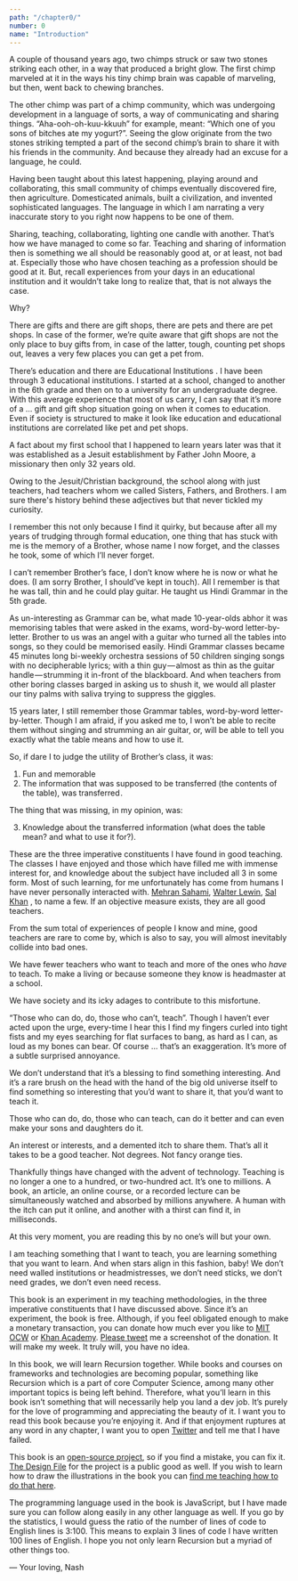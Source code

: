 ```yaml
---
path: "/chapter0/"
number: 0
name: "Introduction"
---
```


A couple of thousand years ago, two chimps struck or saw two stones striking each other, in a way that produced a bright glow. The first chimp marveled at it in the ways his tiny chimp brain was capable of marveling, but then, went back to chewing branches.

The other chimp was part of a chimp community, which was undergoing development in a language of sorts, a way of communicating and sharing things. “Aha-ooh-oh-kuu-kkuuh” for example, meant: “Which one of you sons of bitches ate my yogurt?”. Seeing the glow originate from the two stones striking tempted a part of the second chimp’s brain to share it with his friends in the community. And because they already had an excuse for a language, he could.

Having been taught about this latest happening, playing around and collaborating, this small community of chimps eventually discovered fire, then agriculture. Domesticated animals, built a civilization, and invented sophisticated languages. The language in which I am narrating a very inaccurate story to you right now happens to be one of them.

Sharing, teaching, collaborating, lighting one candle with another. That’s how we have managed to come so far. Teaching and sharing of information then is something we all should be reasonably good at, or at least, not bad at. Especially those who have chosen teaching as a profession should be good at it. But, recall experiences from your days in an educational institution and it wouldn’t take long to realize that, that is not always the case.

Why?

There are gifts and there are gift shops, there are pets and there are pet shops. In case of the former, we’re quite aware that gift shops are not the only place to buy gifts from, in case of the latter, tough, counting pet shops out, leaves a very few places you can get a pet from.

There’s education and there are Educational Institutions . I have been through 3 educational institutions. I started at a school, changed to another in the 6th grade and then on to a university for an undergraduate degree. With this average experience that most of us carry, I can say that it’s more of a … gift and gift shop situation going on when it comes to education. Even if society is structured to make it look like education and educational institutions are correlated like pet and pet shops.

A fact about my first school that I happened to learn years later was that it was established as a Jesuit establishment by Father John Moore, a missionary then only 32 years old.

Owing to the Jesuit/Christian background, the school along with just teachers, had teachers whom we called Sisters, Fathers, and Brothers. I am sure there's history behind these adjectives but that never tickled my curiosity.

I remember this not only because I find it quirky, but because after all my years of trudging through formal education, one thing that has stuck with me is the memory of a Brother, whose name I now forget, and the classes he took, some of which I’ll never forget.

I can’t remember Brother’s face, I don’t know where he is now or what he does. (I am sorry Brother, I should’ve kept in touch). All I remember is that he was tall, thin and he could play guitar. He taught us Hindi Grammar in the 5th grade.

As un-interesting as Grammar can be, what made 10-year-olds abhor it was memorising tables that were asked in the exams, word-by-word letter-by-letter. Brother to us was an angel with a guitar who turned all the tables into songs, so they could be memorised easily. Hindi Grammar classes became 45 minutes long bi-weekly orchestra sessions of 50 children singing songs with no decipherable lyrics; with a thin guy — almost as thin as the guitar handle — strumming it in-front of the blackboard. And when teachers from other boring classes barged in asking us to shush it, we would all plaster our tiny palms with saliva trying to suppress the giggles.

15 years later, I still remember those Grammar tables, word-by-word letter-by-letter. Though I am afraid, if you asked me to, I won’t be able to recite them without singing and strumming an air guitar, or, will be able to tell you exactly what the table means and how to use it.

So, if dare I to judge the utility of Brother’s class, it was:

1. Fun and memorable
2. The information that was supposed to be transferred (the contents of the table), was transferred .

The thing that was missing, in my opinion, was:

3. Knowledge about the transferred information (what does the table mean? and what to use it for?).

These are the three imperative constituents I have found in good teaching. The classes I have enjoyed and those which have filled me with immense interest for, and knowledge about the subject have included all 3 in some form. Most of such learning, for me unfortunately has come from humans I have never personally interacted with. [Mehran Sahami](https://www.youtube.com/watch?v=KkMDCCdjyW8), [Walter Lewin](https://www.youtube.com/playlist?list=PLyQSN7X0ro2314mKyUiOILaOC2hk6Pc3j), [Sal Khan](http://khanacademy.com/) , to name a few. If an objective measure exists, they are all good teachers.

From the sum total of experiences of people I know and mine, good teachers are rare to come by, which is also to say, you will almost inevitably collide into bad ones.

We have fewer teachers who want to teach and more of the ones who _have_ to teach. To make a living or because someone they know is headmaster at a school.

We have society and its icky adages to contribute to this misfortune.

“Those who can do, do, those who can’t, teach”.
Though I haven’t ever acted upon the urge, every-time I hear this I find my fingers curled into tight fists and my eyes searching for flat surfaces to bang, as hard as I can, as loud as my bones can bear. Of course … that’s an exaggeration. It’s more of a subtle surprised annoyance.

We don’t understand that it’s a blessing to find something interesting. And it’s a rare brush on the head with the hand of the big old universe itself to find something so interesting that you’d want to share it, that you’d want to teach it.

Those who can do, do, those who can teach, can do it better and can even make your sons and daughters do it.

An interest or interests, and a demented itch to share them. That’s all it takes to be a good teacher. Not degrees. Not fancy orange ties.

Thankfully things have changed with the advent of technology. Teaching is no longer a one to a hundred, or two-hundred act. It’s one to millions. A book, an article, an online course, or a recorded lecture can be simultaneously watched and absorbed by millions anywhere. A human with the itch can put it online, and another with a thirst can find it, in milliseconds.

At this very moment, you are reading this by no one’s will but your own.

I am teaching something that I want to teach, you are learning something that you want to learn. And when stars align in this fashion, baby! We don’t need walled institutions or headmistresses, we don’t need sticks, we don’t need grades, we don’t even need recess.

This book is an experiment in my teaching methodologies, in the three imperative constituents that I have discussed above. Since it’s an experiment, the book is free. Although, if you feel obligated enough to make a monetary transaction, you can donate how much ever you like to [MIT OCW](https://giving.mit.edu/form/#/) or [Khan Academy](https://www.khanacademy.org/donate). [Please tweet](https://twitter.com/NashVail) me a screenshot of the donation. It will make my week. It truly will, you have no idea.

In this book, we will learn Recursion together. While books and courses on frameworks and technologies are becoming popular, something like Recursion which is a part of core Computer Science, among many other important topics is being left behind. Therefore, what you’ll learn in this book isn’t something that will necessarily help you land a dev job. It’s purely for the love of programming and appreciating the beauty of it. I want you to read this book because you’re enjoying it. And if that enjoyment ruptures at any word in any chapter, I want you to open [Twitter](https://twitter.com/NashVail) and tell me that I have failed.

This book is an [open-source project](https://github.com/nashvail/loving-recursion), so if you find a mistake, you can fix it. [The Design File](https://www.figma.com/community/file/995653062242637146/Loving-Recursion-Book) for the project is a public good as well. If you wish to learn how to draw the illustrations in the book you can [find me teaching how to do that here](https://skl.sh/3dI0843).

The programming language used in the book is JavaScript, but I have made sure you can follow along easily in any other language as well. If you go by the statistics, I would guess the ratio of the number of lines of code to English lines is 3:100. This means to explain 3 lines of code I have written 100 lines of English. I hope you not only learn Recursion but a myriad of other things too.

— Your loving, Nash
